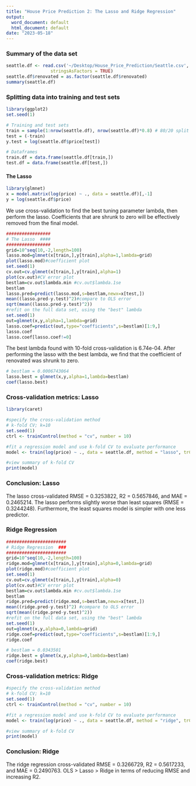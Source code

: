 ```yaml
---
title: "House Price Prediction 2: The Lasso and Ridge Regression"
output:
  word_document: default
  html_document: default
date: "2023-05-18"
---
```


### Summary of the data set
```r
seattle.df <- read.csv('~/Desktop/House_Price_Prediction/Seattle.csv',
                 stringsAsFactors = TRUE)
seattle.df$renovated = as.factor(seattle.df$renovated)
summary(seattle.df)
```

### Splitting data into training and test sets
```r
library(ggplot2)
set.seed(1)

# Training and test sets
train = sample(1:nrow(seattle.df), nrow(seattle.df)*0.8) # 80/20 split
test = (-train)
y.test = log(seattle.df$price[test])

# Dataframes
train.df = data.frame(seattle.df[train,])
test.df = data.frame(seattle.df[test,])
```

#### The Lasso
```r
library(glmnet)
x = model.matrix(log(price) ~ ., data = seattle.df)[,-1]
y = log(seattle.df$price)
```

We use cross-validation to find the best tuning parameter lambda, then perform the lasso. Coefficients that are shrunk to zero will be effectively removed from the final model.

```r
#################
# The Lasso  ####
#################
grid=10^seq(10,-2,length=100)
lasso.mod=glmnet(x[train,],y[train],alpha=1,lambda=grid)
plot(lasso.mod)#coefficient plot
set.seed(1)
cv.out=cv.glmnet(x[train,],y[train],alpha=1)
plot(cv.out)#CV error plot
bestlam=cv.out$lambda.min #cv.out$lambda.1se
bestlam
lasso.pred=predict(lasso.mod,s=bestlam,newx=x[test,])
mean((lasso.pred-y.test)^2)#compare to OLS error
sqrt(mean((lasso.pred-y.test)^2))
#refit on the full data set, using the "best" lambda
set.seed(1)
out=glmnet(x,y,alpha=1,lambda=grid)
lasso.coef=predict(out,type="coefficients",s=bestlam)[1:9,]
lasso.coef
lasso.coef[lasso.coef!=0]
```

The best lambda found with 10-fold cross-validation is 6.74e-04. After performing the lasso with the best lambda, we find that the coefficient of renovated was shrunk to zero. 

```r
# bestlam = 0.0006743064
lasso.best = glmnet(x,y,alpha=1,lambda=bestlam)
coef(lasso.best)
```

### Cross-validation metrics: Lasso
```r
library(caret)

#specify the cross-validation method
# k-fold CV; k=10
set.seed(1)
ctrl <- trainControl(method = "cv", number = 10)

#fit a regression model and use k-fold CV to evaluate performance
model <- train(log(price) ~ ., data = seattle.df, method = "lasso", trControl = ctrl)

#view summary of k-fold CV               
print(model)
```

### Conclusion: Lasso
The lasso cross-validated RMSE = 0.3253822, R2 = 0.5657846, and MAE = 0.2465214. The lasso performs slightly worse than least squares (RMSE = 0.3244248). Furthermore, the least squares model is simpler with one less predictor.

### Ridge Regression
```r
#######################
# Ridge Regression  ###
#######################
grid=10^seq(10,-2,length=100)
ridge.mod=glmnet(x[train,],y[train],alpha=0,lambda=grid)
plot(ridge.mod)#coefficient plot
set.seed(1)
cv.out=cv.glmnet(x[train,],y[train],alpha=0)
plot(cv.out)#CV error plot
bestlam=cv.out$lambda.min #cv.out$lambda.1se
bestlam
ridge.pred=predict(ridge.mod,s=bestlam,newx=x[test,])
mean((ridge.pred-y.test)^2) #compare to OLS error
sqrt(mean((ridge.pred-y.test)^2))
#refit on the full data set, using the "best" lambda
set.seed(1)
out=glmnet(x,y,alpha=0,lambda=grid)
ridge.coef=predict(out,type="coefficients",s=bestlam)[1:9,]
ridge.coef
```

```r
# bestlam = 0.0343501
ridge.best = glmnet(x,y,alpha=0,lambda=bestlam)
coef(ridge.best)
```

### Cross-validation metrics: Ridge
```r
#specify the cross-validation method
# k-fold CV; k=10
set.seed(1)
ctrl <- trainControl(method = "cv", number = 10)

#fit a regression model and use k-fold CV to evaluate performance
model <- train(log(price) ~ ., data = seattle.df, method = "ridge", trControl = ctrl)

#view summary of k-fold CV               
print(model)
```

### Conclusion: Ridge
The ridge regression cross-validated RMSE = 0.3266729, R2 = 0.5617233, and MAE = 0.2490763. OLS > Lasso > Ridge in terms of reducing RMSE and increasing R2.